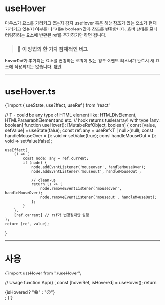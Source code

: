 
# useHover

마우스가 요소를 가리키고 있는지 감지
useHover 훅은 해당 참조가 있는 요소가 현재 가리키고 있는지 여부를 나타내는 boolean 값과 참조를 반환합니다.
호버 상태를 모니터링하려는 요소에 반환된 ref를 추가하기만 하면 됩니다.

> ### 🐞 이 방법의 한 가지 잠재적인 버그
hoverRef가 추가되는 요소를 변경하는 로직이 있는 경우 이벤트 리스너가 반드시 새 요소에 적용되지는 않습니다.
[대안](https://gist.github.com/gragland/a32d08580b7e0604ff02cb069826ca2f)

- - -
# useHover.ts

<CodeBlock lang='javascript'>
{`import { useState, useEffect, useRef } from 'react';

// T - could be any type of HTML element like: HTMLDivElement, HTMLParagraphElement and etc.
// hook returns tuple(array) with type [any, boolean]
function useHover<T>(): [MutableRefObject<T>, boolean] {
    const [value, setValue] = useState<boolean>(false);
    const ref: any = useRef<T | null>(null);
    const handleMouseOver = (): void => setValue(true);
    const handleMouseOut = (): void => setValue(false);

    useEffect(
        () => {
            const node: any = ref.current;
            if (node) {
                node.addEventListener('mouseover', handleMouseOver);
                node.addEventListener('mouseout', handleMouseOut);

                // clean-up
                return () => {
                    node.removeEventListener('mouseover', handleMouseOver);
                    node.removeEventListener('mouseout', handleMouseOut);
                };
            }
        },
        [ref.current] // ref가 변경될때만 실행
    );
    return [ref, value];
}

</CodeBlock>

- - -

# 사용
<CodeBlock lang='javascript'>
{`import useHover from "./useHover";

// Usage
function App() {
  const [hoverRef, isHovered] = useHover<HTMLDivElement>();
  return <div ref={hoverRef}>{isHovered ? "😁" : "☹️"}</div>;
}`}
</CodeBlock>